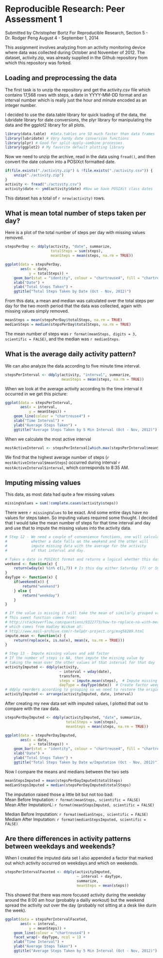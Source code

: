 # Reproducible Research: Peer Assessment 1
Submitted by Christopher Bortz
For Reproducible Research, Section 5 - Dr. Rodger Peng
August 4 - September 1, 2014

This assignment involves analyzing from an activity monitoring device where data was collected during October and November of 2012. The dataset, activity.zip, was already supplied in the Github repository from which this repository was forked.

## Loading and preprocessing the data
The first task is to unzip the repository and get the activity.csv file which contains 17,568 rows with steps, a date in YYYY-MM-DD format and an interval number which is really just the hour and minute encoded as an integer number.

I decided to use the data.table library for quick loading of the data, the lubridate library for date conversions, the plyr library for manipulating the data and the ggplot2 library for all plots.
```r
library(data.table)  #data.tables are SO much faster than data frames
library(lubridate) # Very handy date conversion functions
library(plyr) # Good for split-apply-combine processes
library(ggplot2) # My favorite default plotting library
```

Now we need to unzip the archive, read in the data using ```fread()```, and then convert the date column into a POSIXct formatted date.
```r
if(file.exists("./activity.zip") & !file.exists("./activity.csv")) {
    unzip("./activity.zip")
}
activity <- fread("./activity.csv")
activity$date <- ymd(activity$date) #Now we have POSIXct class dates
```
This dataset has a total of `r nrow(activity)` rows.

## What is mean total number of steps taken per day?
Here is a plot of the total number of steps per day with missing values removed.
```r
stepsPerDay <- ddply(activity, "date", summarize,
                     totalSteps = sum(steps),
                     meanSteps = mean(steps, na.rm = TRUE))

ggplot(data = stepsPerDay,
       aes(x = date,
           y = totalSteps)) + 
    geom_bar(stat = "identity", colour = "chartreuse4", fill = "chartreuse4") + 
    xlab("Date") + 
    ylab("Total Steps Taken") + 
    ggtitle("Total Steps Taken by Date (Oct - Nov, 2012)")
```

From this data, a mean and median was calculated over the total steps per day for the two month period that the data was collected, again with missing values simply removed.
```r
meanSteps = mean(stepsPerDay$totalSteps, na.rm = TRUE)
medianSteps = median(stepsPerDay$totalSteps, na.rm = TRUE)
```
The mean number of steps was `r format(meanSteps, digits = 3, scientific = FALSE)`, and the median was `r medianSteps`.

## What is the average daily activity pattern?
We can also analyze the data according to five minute time interval.
```r
stepsPerInterval <- ddply(activity, "interval", summarize,
                          meanSteps = mean(steps, na.rm = TRUE))
```

When we look at the average activity according to the time interval it occurred in we get this picture:
```r
ggplot(data = stepsPerInterval,
       aes(x = interval,
           y = meanSteps)) + 
    geom_line(colour = "chartreuse4") + 
    xlab("Time Interval") + 
    ylab("Average Steps Taken") + 
    ggtitle("Average Steps Taken by 5 Min Interval (Oct - Nov, 2012)")
```

When we calculate the most active interval
```r
mostActiveInterval <- stepsPerInterval[which.max(stepsPerInterval$meanSteps), ]
```
We find that the highest average number of steps (`r mostActiveInterval$meanSteps`) occurred during interval `r mostActiveInterval$interval`, which corresponds to 8:35 AM.

## Imputing missing values
This data, as most data had quite a few missing values
```r
missingValues = sum(!complete.cases(activity$steps))
```
There were `r missingValues` to be exact. And some entire days have no values for steps taken. So imputing values required some thought. I decided that I would take the mean number of steps for that time interval and day and use that to impute the missing values into the activity data.
```r
# Step 12 - We need a couple of convenience functions, one will calculate
#           whether a date falls on the weekend and the other will 
#           impute missing data with the average for the activity
#           of that interval and day.

# Takes a date in POSIXct format and returns a logical whether this date falls on the weekend
weekend <- function(x) {
    return(wday(x) %in% c(1,7)) # Is this day either Saturday (7) or Sunday (1)?
}
dayType <- function(x) {
    if(weekend(x)) {
        return("weekend")
    } else {
        return("weekday")
    }
}

# If the value is missing it will take the mean of similarly grouped values
# This sweet function comes from:
# http://stackoverflow.com/questions/9322773/how-to-replace-na-with-mean-by-subset-in-r-impute-with-plyr
# which comes from Hadley Wickam at:
# http://www.mail-archive.com/r-help@r-project.org/msg58289.html
impute.mean <- function(x) {
    return(replace(x, is.na(x), mean(x, na.rm = TRUE)))
}

# Step 13 - Impute missing values and add factor
# If the number of steps is NA, then impute the missing value by
# taking the mean over the other values of that interval for that day
activityImputed <- ddply(activity, 
                         ~ interval + wday(date),
                         transform,
                         steps = impute.mean(steps),  # Impute missing values
                         dayType = dayType(date))  # Create factor weegend/weekday
# ddply reorders according to grouping so we need to restore the original order
activityImputed <- arrange(activityImputed, date, interval) 
```
After creating my new data set with imputed values, I plotted that out to compare with the raw data.
```r
stepsPerDayImputed <- ddply(activityImputed, "date", summarize,
                            totalSteps = sum(steps),
                            meanSteps = mean(steps, na.rm = TRUE))

ggplot(data = stepsPerDayImputed,
       aes(x = date,
           y = totalSteps)) + 
    geom_bar(stat = "identity", colour = "chartreuse4", fill = "chartreuse4") + 
    xlab("Date") + 
    ylab("Total Steps Taken") + 
    ggtitle("Total Steps Taken by Date w/Imputation (Oct - Nov, 2012)")
```

Now I compare the means and medians between the two sets
```r
meanStepsImputed = mean(stepsPerDayImputed$totalSteps)
medianStepsImputed = median(stepsPerDayImputed$totalSteps)
```

The imputation raised those a little bit but not too bad:  
Mean Before Imputation: `r format(meanSteps, scientific = FALSE)`  
Mean After ImputationL: `r format(meanStepsImputed, scientific = FALSE)`  

Median Before Imputation: `r format(medianSteps, scientific = FALSE)`  
Mediam After Imputation: `r format(medianStepsImputed, scientific = FALSE)`  

## Are there differences in activity patterns between weekdays and weekends?
When I created the imputed data set I also appended a factor that marked out which activity occurred on weekdays and which on weekends.
```r
stepsPerIntervalFaceted <- ddply(activityImputed, 
                                 ~ interval + dayType, 
                                 summarize,
                                 meanSteps = mean(steps))
```

This showed that there was more focused activity during the weekday around the 8:00 am hour (probably a dailly workout) but the weekend spread the activity out over the day (probably not sitting at a desk like durin the week).
```r
ggplot(data = stepsPerIntervalFaceted,
       aes(x = interval,
           y = meanSteps)) + 
    geom_line(colour = "chartreuse4") + 
    facet_wrap(~ dayType, ncol = 1) +
    xlab("Time Interval") + 
    ylab("Average Steps Taken") + 
    ggtitle("Average Steps Taken by 5 Min Interval (Oct - Nov, 2012)")
```

